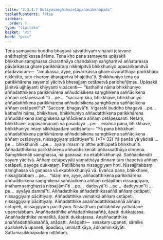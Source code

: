 ```yaml
---
title: "2.3.1.7 Dutiyasaṃghikacetāpanasikkhāpada"
tableOfContents: false
sidebar:
  order: 7
type: "tipitaka"
basket: "vi"
book: "paci"
---
```



<DynamicBreadcrumb />

<Division number="763" book="paci" e="ch" v="2" p="329">

<Paragraph number="2494" book="paci">
Tena samayena buddho bhagavā sāvatthiyaṃ viharati jetavane anāthapiṇḍikassa ārāme. Tena kho pana samayena upāsakā bhikkhunisaṃghassa cīvaratthāya chandakaṃ saṅgharitvā aññatarassa pāvārikassa ghare parikkhāraṃ nikkhipitvā bhikkhuniyo upasaṅkamitvā etadavocuṃ—  “amukassa, ayye, pāvārikassa ghare cīvaratthāya parikkhāro nikkhitto, tato cīvaraṃ āharāpetvā bhājethā”ti. Bhikkhuniyo tena ca parikkhārena sayampi yācitvā bhesajjaṃ cetāpetvā paribhuñjiṃsu.
</Paragraph>

<Paragraph number="2495" book="paci">
Upāsakā jānitvā ujjhāyanti khiyyanti vipācenti—  “kathañhi nāma bhikkhuniyo aññadatthikena parikkhārena aññuddisikena saṃghikena saññācikena aññaṃ cetāpessantī”ti …pe…  “saccaṃ kira, bhikkhave, bhikkhuniyo aññadatthikena parikkhārena aññuddisikena saṃghikena saññācikena aññaṃ cetāpentī”ti? “Saccaṃ, bhagavā”ti. Vigarahi buddho bhagavā …pe…  kathañhi nāma, bhikkhave, bhikkhuniyo aññadatthikena parikkhārena aññuddisikena saṃghikena saññācikena aññaṃ cetāpessanti. Netaṃ, bhikkhave, appasannānaṃ vā pasādāya …pe…  evañca pana, bhikkhave, bhikkhuniyo imaṃ sikkhāpadaṃ uddisantu—
</Paragraph>

</Division>
<Division number="764" book="paci" e="ch" v="2" p="329">

<Paragraph number="2496" book="paci">
<Emphasis>“Yā pana bhikkhunī aññadatthikena parikkhārena aññuddisikena saṃghikena saññācikena aññaṃ cetāpeyya, nissaggiyaṃ pācittiyan”</Emphasis>ti. (*7*:<Emphasis>32</Emphasis>)
</Paragraph>

</Division>
<Division number="765" book="paci" e="ch" v="2" p="329">

<Paragraph number="2497" book="paci">
<Emphasis>Yā panā</Emphasis>ti yā yādisā …pe…  <Emphasis>bhikkhunī</Emphasis>ti …pe…  ayaṃ imasmiṃ atthe adhippetā bhikkhunīti.
</Paragraph>

<Paragraph number="2498" book="paci">
<Emphasis>Aññadatthikena parikkhārena aññuddisikenā</Emphasis>ti aññassatthāya dinnena.
</Paragraph>

<Paragraph number="2499" book="paci">
<Emphasis>Saṃghikenā</Emphasis>ti saṃghassa, na gaṇassa, na ekabhikkhuniyā.
</Paragraph>

<Paragraph number="2500" book="paci">
<Emphasis>Saññācikenā</Emphasis>ti sayaṃ yācitvā.
</Paragraph>

<Paragraph number="2501" book="paci">
<Emphasis>Aññaṃ cetāpeyyā</Emphasis>ti yaṃatthāya dinnaṃ taṃ ṭhapetvā aññaṃ cetāpeti, payoge dukkaṭaṃ. Paṭilābhena nissaggiyaṃ hoti. Nissajjitabbaṃ saṃghassa vā gaṇassa vā ekabhikkhuniyā vā. Evañca pana, bhikkhave, nissajjitabbaṃ …pe…  “idaṃ me, ayye, aññadatthikena parikkhārena aññuddisikena saṃghikena saññācikena aññaṃ cetāpitaṃ nissaggiyaṃ, imāhaṃ saṃghassa nissajjāmī”ti …pe…  dadeyyā”ti …pe…  dadeyyun”ti …pe…  ayyāya dammī”ti.
</Paragraph>

</Division>
<Division number="766" book="paci" e="ch" v="2" p="330">

<Paragraph number="2502" book="paci">
Aññadatthike aññadatthikasaññā aññaṃ cetāpeti, nissaggiyaṃ pācittiyaṃ. Aññadatthike vematikā aññaṃ cetāpeti, nissaggiyaṃ pācittiyaṃ. Aññadatthike anaññadatthikasaññā aññaṃ cetāpeti, nissaggiyaṃ pācittiyaṃ. Nissaṭṭhaṃ paṭilabhitvā yathādāne upanetabbaṃ.
</Paragraph>

<Paragraph number="2503" book="paci">
Anaññadatthike aññadatthikasaññā, āpatti dukkaṭassa. Anaññadatthike vematikā, āpatti dukkaṭassa. Anaññadatthike anaññadatthikasaññā, anāpatti.
</Paragraph>

</Division>
<Division number="767" book="paci" e="ch" v="2" p="330">

<Paragraph number="2504" book="paci">
Anāpatti—  sesakaṃ upaneti, sāmike apaloketvā upaneti, āpadāsu, ummattikāya, ādikammikāyāti.

</Paragraph>
</Division>

<Paragraph number="2505" type="center" book="paci">
Sattamasikkhāpadaṃ niṭṭhitaṃ.
</Paragraph>